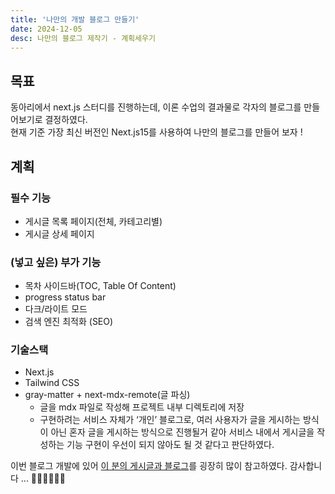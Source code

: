 ```yaml
---
title: '나만의 개발 블로그 만들기'
date: 2024-12-05
desc: 나만의 블로그 제작기 - 계획세우기
---
```


## 목표

동아리에서 next.js 스터디를 진행하는데, 이론 수업의 결과물로 각자의 블로그를 만들어보기로 결정하였다.<br/>
현재 기준 가장 최신 버전인 Next.js15를 사용하여 나만의 블로그를 만들어 보자 !

## 계획

### 필수 기능

- 게시글 목록 페이지(전체, 카테고리별)
- 게시글 상세 페이지

### (넣고 싶은) 부가 기능

- 목차 사이드바(TOC, Table Of Content)
- progress status bar
- 다크/라이트 모드
- 검색 엔진 최적화 (SEO)

### 기술스택

- Next.js
- Tailwind CSS
- gray-matter + next-mdx-remote(글 파싱)
  - 글을 mdx 파일로 작성해 프로젝트 내부 디렉토리에 저장
  - 구현하려는 서비스 자체가 ‘개인’ 블로그로, 여러 사용자가 글을 게시하는 방식이 아닌 혼자 글을 게시하는 방식으로 진행될거 같아 서비스 내에서 게시글을 작성하는 기능 구현이 우선이 되지 않아도 될 것 같다고 판단하였다.

이번 블로그 개발에 있어 [이 분의 게시글과
블로그](https://d5br5.dev/blog/nextjs_blog/setup)를 굉장히 많이 참고하였다.
감사합니다 ... 🙇🏻‍♀️🙇🏻‍♀️
